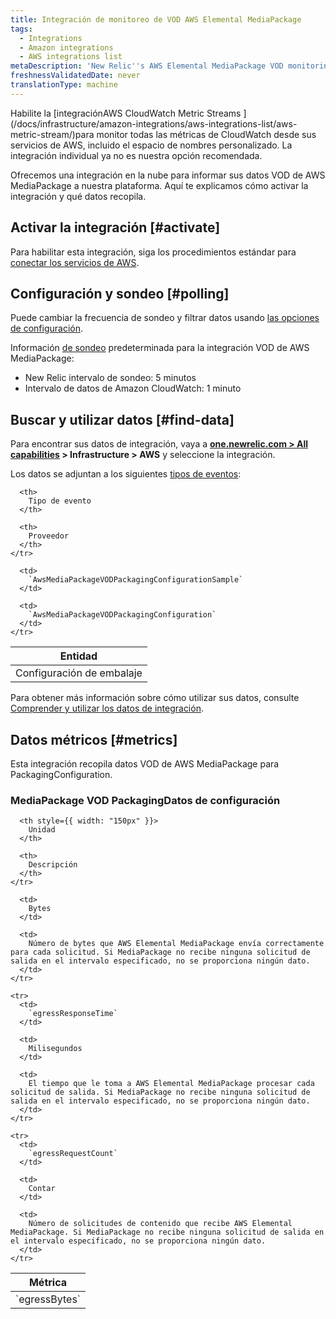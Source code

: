 ```yaml
---
title: Integración de monitoreo de VOD AWS Elemental MediaPackage
tags:
  - Integrations
  - Amazon integrations
  - AWS integrations list
metaDescription: 'New Relic''s AWS Elemental MediaPackage VOD monitoring integration: the data it reports and how to enable it.'
freshnessValidatedDate: never
translationType: machine
---
```


<Callout variant="important">
  Habilite la [integraciónAWS CloudWatch Metric Streams ](/docs/infrastructure/amazon-integrations/aws-integrations-list/aws-metric-stream/)para monitor todas las métricas de CloudWatch desde sus servicios de AWS, incluido el espacio de nombres personalizado. La integración individual ya no es nuestra opción recomendada.
</Callout>

Ofrecemos una integración en la nube para informar sus datos VOD de AWS MediaPackage a nuestra plataforma. Aquí te explicamos cómo activar la integración y qué datos recopila.

## Activar la integración [#activate]

Para habilitar esta integración, siga los procedimientos estándar para [conectar los servicios de AWS](/docs/infrastructure/infrastructure-integrations/getting-started/connect-aws-integrations-infrastructure).

## Configuración y sondeo [#polling]

Puede cambiar la frecuencia de sondeo y filtrar datos usando [las opciones de configuración](/docs/integrations/new-relic-integrations/getting-started/configure-polling-frequency-data-collection-cloud-integrations).

Información [de sondeo](/docs/infrastructure/amazon-integrations/aws-integrations-list/aws-polling-intervals-infrastructure-integrations) predeterminada para la integración VOD de AWS MediaPackage:

* New Relic intervalo de sondeo: 5 minutos
* Intervalo de datos de Amazon CloudWatch: 1 minuto

## Buscar y utilizar datos [#find-data]

Para encontrar sus datos de integración, vaya a <DNT>**[one.newrelic.com > All capabilities](https://one.newrelic.com/all-capabilities) > Infrastructure > AWS**</DNT> y seleccione la integración.

Los datos se adjuntan a los siguientes [tipos de eventos](/docs/data-apis/understand-data/new-relic-data-types/#event-data):

<table>
  <thead>
    <tr>
      <th>
        Entidad
      </th>

      <th>
        Tipo de evento
      </th>

      <th>
        Proveedor
      </th>
    </tr>
  </thead>

  <tbody>
    <tr>
      <td>
        Configuración de embalaje
      </td>

      <td>
        `AwsMediaPackageVODPackagingConfigurationSample`
      </td>

      <td>
        `AwsMediaPackageVODPackagingConfiguration`
      </td>
    </tr>
  </tbody>
</table>

Para obtener más información sobre cómo utilizar sus datos, consulte [Comprender y utilizar los datos de integración](/docs/infrastructure/integrations/find-use-infrastructure-integration-data).

## Datos métricos [#metrics]

Esta integración recopila datos VOD de AWS MediaPackage para PackagingConfiguration.

### MediaPackage VOD PackagingDatos de configuración

<table>
  <thead>
    <tr>
      <th style={{ width: "275px" }}>
        Métrica
      </th>

      <th style={{ width: "150px" }}>
        Unidad
      </th>

      <th>
        Descripción
      </th>
    </tr>
  </thead>

  <tbody>
    <tr>
      <td>
        `egressBytes`
      </td>

      <td>
        Bytes
      </td>

      <td>
        Número de bytes que AWS Elemental MediaPackage envía correctamente para cada solicitud. Si MediaPackage no recibe ninguna solicitud de salida en el intervalo especificado, no se proporciona ningún dato.
      </td>
    </tr>

    <tr>
      <td>
        `egressResponseTime`
      </td>

      <td>
        Milisegundos
      </td>

      <td>
        El tiempo que le toma a AWS Elemental MediaPackage procesar cada solicitud de salida. Si MediaPackage no recibe ninguna solicitud de salida en el intervalo especificado, no se proporciona ningún dato.
      </td>
    </tr>

    <tr>
      <td>
        `egressRequestCount`
      </td>

      <td>
        Contar
      </td>

      <td>
        Número de solicitudes de contenido que recibe AWS Elemental MediaPackage. Si MediaPackage no recibe ninguna solicitud de salida en el intervalo especificado, no se proporciona ningún dato.
      </td>
    </tr>
  </tbody>
</table>
